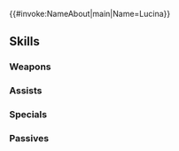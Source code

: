 {{#invoke:NameAbout|main|Name=Lucina}}{{HeroPage Tabs}}
{{Hero Infobox
|Name=Lucina
|Title=Glorious Archer
|GrowthModifier=Gen 2
|WeaponType=Blue Bow
|Origin=Fire Emblem Awakening
|Gender=Female
|LegendaryEffect=Wind
|BoostHP=3
|BoostSpd=3
|MoveType=Infantry
|actorJP=小林ゆう
|actorEN=Alexis Tipton
|artist=山田孝太郎
|releaseDate=July 31, 2018
|TagID=伝承ルキナ
|InternalID=274
|Properties=legendary
|cv1=10
|cv2=6900100
|description=A princess and the daughter of Chrom who traveled to the past. With a new outfit and divine weapon in hand, she fights once again. Appears in Fire Emblem Awakening.
}}
{{Stats Page
|Lv1HP=17|Lv1ATK=8|Lv1SPD=9|Lv1DEF=6|Lv1RES=5
|GRHP=45|GRATK=60|GRSPD=60|GRDEF=45|GRRES=35
}}
==Skills==
===Weapons===
{{Weapons Table
|weapon1=Iron Bow
|weapon1Default=1
|weapon1Unlock=1
|weapon2=Steel Bow
|weapon2Default=3
|weapon2Unlock=2
|weapon3=Silver Bow
|weapon3Default=4
|weapon3Unlock=3
|weapon4=Thögn
|weapon4Default=5
|weapon4Unlock=5
}}
===Assists===
{{Assists Table
|assist1=Swap
|assist1Default=4
|assist1Unlock=3
|assist2=Future Vision
|assist2Unlock=5
|assist3=Future Vision II
|assist3Unlock=5
}}
===Specials===
{{Specials Table}}
===Passives===
{{Passives Table
|passiveA1=Death Blow 1
|passiveA2=Swift Sparrow 1
|passiveA3=Swift Sparrow 2
|passiveA4=Swift Sparrow 3
|passiveA1Unlock=3
|passiveA2Unlock=4
|passiveA3Unlock=5
|passiveA4Unlock=5
|passiveB1=Wings of Mercy 1
|passiveB2=Wings of Mercy 2
|passiveB3=Wings of Mercy 3
|passiveB1Unlock=1
|passiveB2Unlock=2
|passiveB3Unlock=4
|passiveC1=Distant Guard 1
|passiveC2=Distant Guard 2
|passiveC3=Distant Guard 3
|passiveC1Unlock=3
|passiveC2Unlock=4
|passiveC3Unlock=5
}}
{{Heroes Navbox}}
